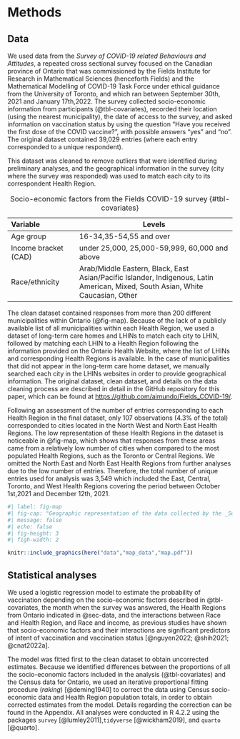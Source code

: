 # Methods

## Data {#sec-data}

We used data from the *Survey of COVID-19 related Behaviours and Attitudes*, a repeated cross sectional survey focused on the Canadian province of Ontario that was commissioned by the Fields Institute for Research in Mathematical Sciences (henceforth Fields) and the  Mathematical Modelling of COVID-19 Task Force under ethical guidance from the University of Toronto, and which ran between September 30th, 2021 and January 17th,2022. The survey collected socio-economic information from participants (@tbl-covariates), recorded their location (using the nearest municipality), the date of access to the survey, and asked information on vaccination status by using the question "Have you received the first dose of the COVID vaccine?", with possible answers "yes" and "no". The original dataset contained 39,029 entries (where each entry corresponded to a unique respondent).

This dataset was cleaned to remove outliers that were identified during preliminary analyses, and the geographical information in the survey (city where the survey was responded) was used to match each city to its correspondent Health Region.


| Variable             | Levels                                            |            
|:---------------------|---------------------------------------------------|
| Age group            | 16-34,35-54,55 and over                           |
| Income bracket (CAD) | under 25,000, 25,000-59,999, 60,000 and above     |
| Race/ethnicity       | Arab/Middle Eastern, Black, East Asian/Pacific Islander, Indigenous, Latin American, Mixed, South Asian, White Caucasian, Other |
                                                                                                                   
: Socio-economic factors from the Fields COVID-19 survey {#tbl-covariates}

The clean dataset contained responses from more than 200 different municipalities within Ontario (@fig-map). Because of the lack of a publicly available list of all municipalities within each Health Region, we used a dataset of long-term care homes and LHINs to match each city to LHIN, followed by matching each LHIN to a Health Region following the information provided on the Ontario Health Website, where the list of LHINs and corresponding Health Regions is available. In the case of municipalities that did not appear in the long-term care home dataset, we manually searched each city in the LHINs websites in order to provide geographical information. The original dataset, clean dataset, and details on the data cleaning process are described in detail in the GitHub repository for this paper, which can be found at [https://github.com/aimundo/Fields_COVID-19/](https://github.com/aimundo/Fields_COVID-19/).

Following an assessment of the number of entries corresponding to each Health Region in the final dataset, only 107 observations (4.3% of the total) corresponded to cities located in the North West and North East Health Regions. The low representation of these Health Regions in the dataset is noticeable in @fig-map, which shows that responses from these areas came from a relatively low number of cities when compared to the most populated Health Regions, such as the Toronto or Central Regions. We omitted the North East and North East Health Regions from further analyses due to the low number of entries. Therefore, the total number of unique entries used for analysis was 3,549 which included the East, Central, Toronto, and West Health Regions covering the period between October 1st,2021 and December 12th, 2021.

```r
#| label: fig-map
#| fig-cap: "Geographic representation of the data collected by the _Survey of COVID-19 related Behaviours and Attitudes_, collected by the Fields Institute in Ontario. The municipalities (cities) from where survey participants provided answers (in the clean dataset) appear as points. The Health six Regions are color-coded. Internal boundaries within certain Health Regions indicate areas that belonged to the Local Integrated Health Networks (LHINs), the geographic areas for healthcare in Ontario before the adoption of the Health Regions."
#| message: false
#| echo: false
#| fig-height: 3
#| figh-width: 2

knitr::include_graphics(here("data","map_data","map.pdf"))

```


## Statistical analyses

We used a logistic regression model to estimate the probability of vaccination depending on the socio-economic factors described in @tbl-covariates, the month when the survey was answered, the Health Regions from Ontario indicated in @sec-data, and the interactions between Race and Health Region, and Race and income, as previous studies have shown that socio-economic factors and their interactions are significant predictors of intent of vaccination and vaccination status [@nguyen2022; @shih2021; @cnat2022a].

The model was fitted first to the clean dataset to obtain uncorrected estimates. Because we identified differences between the proportions of all the socio-economic factors included in the analysis (@tbl-covariates) and the Census data for Ontario, we used an iterative proportional fitting procedure (_raking_) [@deming1940] to correct the data using Census socio-economic data and Health Region population totals, in order to obtain corrected estimates from the model. Details regarding the correction can be found in the Appendix. 
All analyses were conducted in R 4.2.2 using the packages `survey` [@lumley2011],`tidyverse` [@wickham2019], and `quarto` [@quarto].

